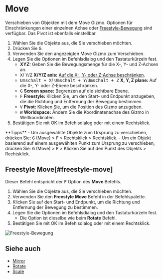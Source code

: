 
# Move

<Reference shortcut="G" command="Move" button="Links von der Befehlsleiste" />

Verschieben von Objekten mit dem Move Gizmo. Optionen für Einschränkungen einer einzelnen Achse oder [Freestyle-Bewegung](#freestyle-move) sind verfügbar. Das Pivot ist ebenfalls einstellbar.

1. Wählen Sie die Objekte aus, die Sie verschieben möchten.
2. Drücken Sie <kbd>G</kbd>.
3. Verwenden Sie den angezeigten Move Gizmo zum Verschieben.
4. Legen Sie die Optionen im Befehlsdialog und den Tastaturkürzeln fest.
   - **XYZ:** Geben Sie die Bewegungsmenge für die X-, Y- und Z-Achsen an.
   - <kbd>X</kbd>/ <kbd>Y</kbd>/<kbd>Z</kbd> **X/Y/Z axis:** [Auf die X-, Y- oder Z-Achse beschränken](./sketching-essentials#constrain-to-an-axis).
   - <kbd>Umschalt + X</kbd>/ <kbd>Umschalt + Y</kbd>/<kbd>Umschalt + Z</kbd> **X, Y, Z plane:** Auf die X-, Y- oder Z-Ebene beschränken.
   - <kbd>G</kbd> **Screen space:** Begrenzen auf die sichtbare Ebene.
   - <kbd>F</kbd> **Freestyle:** Klicken Sie, um den Start- und Endpunkt anzugeben, die die Richtung und Entfernung der Bewegung bestimmen.
   - <kbd>V</kbd> **Pivot:** Klicken Sie, um die Position des Gizmo anzugeben.
   - <kbd>W</kbd> **Worldspace:** Ändern Sie die Koordinatenachse des Gizmo in Weltkoordinaten.
4. Bestätigen Sie mit OK im Befehlsdialog oder mit einem Rechtsklick.

<Callout type="info" emoji="💡">
**Tipps**
- Um ausgewählte Objekte zum Ursprung zu verschieben, drücken Sie: <kbd>G</kbd> (Move) > <kbd>F</kbd> > Rechtsklick > Rechtsklick.
- Um ein Objekt basierend auf einem ausgewählten Punkt zum Ursprung zu verschieben, drücken Sie: <kbd>G</kbd> (Move) > <kbd>F</kbd> > Klicken Sie auf den Punkt des Objekts > Rechtsklick.
</Callout>

## Freestyle Move[#freestyle-move]

Dieser Befehl entspricht der <kbd>F</kbd> Option des **Move** Befehls.

1. Wählen Sie die Objekte aus, die Sie verschieben möchten.
2. Verwenden Sie den **Freestyle Move** Befehl in der Befehlspalette.
3. Klicken Sie auf den Start- und Endpunkt, um die Richtung und Entfernung der Bewegung zu bestimmen.
4. Legen Sie die Optionen im Befehlsdialog und den Tastaturkürzeln fest.
   - Die Option ist dieselbe wie beim **Rotate** Befehl.
4. Bestätigen Sie mit OK im Befehlsdialog oder mit einem Rechtsklick.

![Freestyle-Bewegung](/img/freestyle-move.gif)

## Siehe auch
- [Mirror](./mirror)
- [Rotate](./rotate)
- [Scale](./scale)
